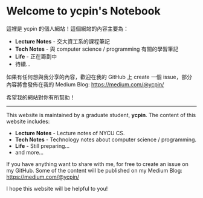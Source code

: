 Welcome to ycpin's Notebook
===
 
這裡是 ycpin 的個人網站！這個網站的內容主要為：

- **Lecture Notes** - 交大資工系的課程筆記
- **Tech Notes** - 與 computer science / programming 有關的學習筆記
- **Life** - 正在籌劃中
- 待續...

如果有任何想與我分享的內容，歡迎在我的 GitHub 上 create 一個 issue，部分內容將會發佈在我的 Medium Blog: https://medium.com/@ycpin/

希望我的網站對你有所幫助！

---

This website is maintained by a graduate student, **ycpin**. The content of this website includes:

- **Lecture Notes** - Lecture notes of NYCU CS.
- **Tech Notes** - Technology notes about computer science / programming.
- **Life** - Still preparing...
- and more...

If you have anything want to share with me, for free to create an issue on my GitHub. Some of the content will be published on my Medium Blog: https://medium.com/@ycpin/

I hope this website will be helpful to you!